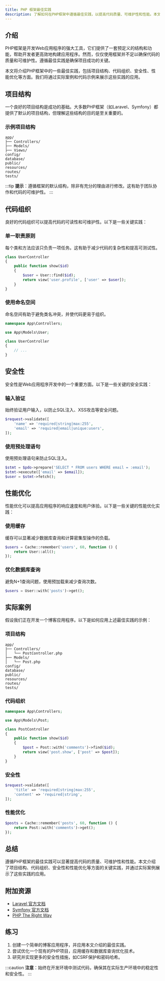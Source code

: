 ```yaml
---
title: PHP 框架最佳实践
description: 了解如何在PHP框架中遵循最佳实践，以提高代码质量、可维护性和性能。本文适合初学者，涵盖从项目结构到安全性的关键概念。
---
```


## 介绍

PHP框架是开发Web应用程序的强大工具，它们提供了一套预定义的结构和功能，帮助开发者更高效地构建应用程序。然而，仅仅使用框架并不足以确保代码的质量和可维护性。遵循最佳实践是确保项目成功的关键。

本文将介绍PHP框架中的一些最佳实践，包括项目结构、代码组织、安全性、性能优化等方面。我们将通过实际案例和代码示例来展示这些实践的应用。

## 项目结构

一个良好的项目结构是成功的基础。大多数PHP框架（如Laravel、Symfony）都提供了默认的项目结构，但理解这些结构的目的是至关重要的。

### 示例项目结构

```plaintext
app/
├── Controllers/
├── Models/
├── Views/
config/
database/
public/
resources/
routes/
tests/
```

:::tip
**提示**：遵循框架的默认结构，除非有充分的理由进行修改。这有助于团队协作和代码的可维护性。
:::

## 代码组织

良好的代码组织可以提高代码的可读性和可维护性。以下是一些关键实践：

### 单一职责原则

每个类和方法应该只负责一项任务。这有助于减少代码的复杂性和提高可测试性。

```php
class UserController
{
    public function show($id)
    {
        $user = User::find($id);
        return view('user.profile', ['user' => $user]);
    }
}
```

### 使用命名空间

命名空间有助于避免类名冲突，并使代码更易于组织。

```php
namespace App\Controllers;

use App\Models\User;

class UserController
{
    // ...
}
```

## 安全性

安全性是Web应用程序开发中的一个重要方面。以下是一些关键的安全实践：

### 输入验证

始终验证用户输入，以防止SQL注入、XSS攻击等安全问题。

```php
$request->validate([
    'name' => 'required|string|max:255',
    'email' => 'required|email|unique:users',
]);
```

### 使用预处理语句

使用预处理语句来防止SQL注入。

```php
$stmt = $pdo->prepare('SELECT * FROM users WHERE email = :email');
$stmt->execute(['email' => $email]);
$user = $stmt->fetch();
```

## 性能优化

性能优化可以提高应用程序的响应速度和用户体验。以下是一些关键的性能优化实践：

### 使用缓存

缓存可以显著减少数据库查询和计算密集型操作的负载。

```php
$users = Cache::remember('users', 60, function () {
    return User::all();
});
```

### 优化数据库查询

避免N+1查询问题，使用预加载来减少查询次数。

```php
$users = User::with('posts')->get();
```

## 实际案例

假设我们正在开发一个博客应用程序。以下是如何应用上述最佳实践的示例：

### 项目结构

```plaintext
app/
├── Controllers/
│   └── PostController.php
├── Models/
│   └── Post.php
config/
database/
public/
resources/
routes/
tests/
```

### 代码组织

```php
namespace App\Controllers;

use App\Models\Post;

class PostController
{
    public function show($id)
    {
        $post = Post::with('comments')->find($id);
        return view('post.show', ['post' => $post]);
    }
}
```

### 安全性

```php
$request->validate([
    'title' => 'required|string|max:255',
    'content' => 'required|string',
]);
```

### 性能优化

```php
$posts = Cache::remember('posts', 60, function () {
    return Post::with('comments')->get();
});
```

## 总结

遵循PHP框架的最佳实践可以显著提高代码的质量、可维护性和性能。本文介绍了项目结构、代码组织、安全性和性能优化等方面的关键实践，并通过实际案例展示了这些实践的应用。

## 附加资源

- [Laravel 官方文档](https://laravel.com/docs)
- [Symfony 官方文档](https://symfony.com/doc)
- [PHP The Right Way](https://phptherightway.com/)

## 练习

1. 创建一个简单的博客应用程序，并应用本文介绍的最佳实践。
2. 尝试优化一个现有的PHP项目，应用缓存和数据库查询优化技术。
3. 研究并实现更多的安全性措施，如CSRF保护和密码哈希。

:::caution
**注意**：始终在开发环境中测试代码，确保其在实际生产环境中的稳定性和安全性。
:::